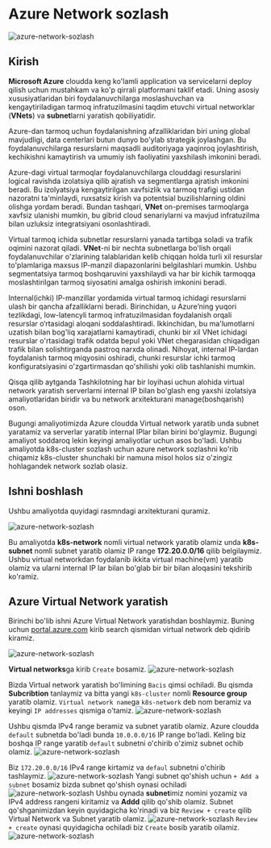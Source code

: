 
# Azure Network sozlash

![azure-network-sozlash](/images/tutorials/cloud/azure-network/banner.png)

## Kirish

**Microsoft Azure** cloudda keng ko'lamli application va servicelarni deploy qilish uchun mustahkam va ko'p qirrali platformani taklif etadi. Uning asosiy xususiyatlaridan biri foydalanuvchilarga moslashuvchan va kengaytiriladigan tarmoq infratuzilmasini taqdim etuvchi virtual networklar (**VNets**) va **subnet**larni yaratish qobiliyatidir.

Azure-dan tarmoq uchun foydalanishning afzalliklaridan biri uning global mavjudligi, data centerlari butun dunyo bo'ylab strategik joylashgan. Bu foydalanuvchilarga resurslarni maqsadli auditoriyaga yaqinroq joylashtirish, kechikishni kamaytirish va umumiy ish faoliyatini yaxshilash imkonini beradi.

Azure-dagi virtual tarmoqlar foydalanuvchilarga clouddagi resurslarini logical ravishda izolatsiya qilib ajratish va segmentlarga ajratish imkonini beradi. Bu izolyatsiya kengaytirilgan xavfsizlik va tarmoq trafigi ustidan nazoratni ta'minlaydi, ruxsatsiz kirish va potentsial buzilishlarning oldini olishga yordam beradi. Bundan tashqari, **VNet** on-premises tarmoqlarga xavfsiz ulanishi mumkin, bu gibrid cloud senariylarni va mavjud infratuzilma bilan uzluksiz integratsiyani osonlashtiradi.

Virtual tarmoq ichida subnetlar resurslarni yanada tartibga soladi va trafik oqimini nazorat qiladi. **VNet**-ni bir nechta subnetlarga bo'lish orqali foydalanuvchilar o'zlarining talablaridan kelib chiqqan holda turli xil resurslar to'plamlariga maxsus IP-manzil diapazonlarini belgilashlari mumkin. Ushbu segmentatsiya tarmoq boshqaruvini yaxshilaydi va har bir kichik tarmoqqa moslashtirilgan tarmoq siyosatini amalga oshirish imkonini beradi.

Internal(ichki) IP-manzillar yordamida virtual tarmoq ichidagi resurslarni ulash bir qancha afzalliklarni beradi. Birinchidan, u Azure’ning yuqori tezlikdagi, low-latencyli tarmoq infratuzilmasidan foydalanish orqali resurslar o‘rtasidagi aloqani soddalashtiradi. Ikkinchidan, bu ma'lumotlarni uzatish bilan bog'liq xarajatlarni kamaytiradi, chunki bir xil VNet ichidagi resurslar o'rtasidagi trafik odatda bepul yoki VNet chegarasidan chiqadigan trafik bilan solishtirganda pastroq narxda olinadi. Nihoyat, internal IP-lardan foydalanish tarmoq miqyosini oshiradi, chunki resurslar ichki tarmoq konfiguratsiyasini o'zgartirmasdan qo'shilishi yoki olib tashlanishi mumkin.

Qisqa qilib aytganda Tashkilotning har bir loyihasi uchun alohida virtual network yaratish serverlarni internal IP bilan bo'glash eng yaxshi izolatsiya amaliyotlaridan biridir va bu network arxitekturani manage(boshqarish) oson.

Bugungi amaliyotimizda Azure cloudda Virtual network yaratib unda subnet yaratamiz va serverlar yaratib internal IPlar bilan birini bo'glaymiz. Bugungi amaliyot soddaroq lekin keyingi amaliyotlar uchun asos bo'ladi. Ushbu amaliyotda k8s-cluster sozlash uchun azure network sozlashni ko'rib chiqamiz k8s-cluster shunchaki bir namuna misol holos siz o'zingiz hohlagandek network sozlab olasiz.


## Ishni boshlash

Ushbu amaliyotda quyidagi rasmndagi arxitekturani quramiz.

![azure-network-sozlash](/images/tutorials/cloud/azure-network/architecture.png)

Bu amaliyotda **k8s-network** nomli virtual network yaratib olamiz unda **k8s-subnet** nomli subnet yaratib olamiz IP range **172.20.0.0/16** qilib belgilaymiz. Ushbu virtual networkdan foydalanib ikkita virtual machine(vm) yaratib olamiz va ularni internal IP lar bilan bo'glab bir bir bilan aloqasini tekshirib ko'ramiz. 

## Azure Virtual Network yaratish

Birinchi bo'lib ishni Azure Virtual Network yaratishdan boshlaymiz. Buning uchun [portal.azure.com](https://portal.azure.com/#home) kirib search qismidan virtual network deb qidirib kiramiz.

![azure-network-sozlash](/images/tutorials/cloud/azure-network/azure1.png)

**Virtual networks**ga kirib `Create` bosamiz.
![azure-network-sozlash](/images/tutorials/cloud/azure-network/azure2.png)

Bizda Virtual network yaratish bo'limining `Bacis` qimsi ochiladi. Bu qismda **Subcribtion** tanlaymiz va bitta yangi `k8s-cluster` nomli **Resource group** yaratib olamiz. `Virtual network name`ga `k8s-network` deb nom beramiz va keyingi `IP addresses` qismiga o'tamiz.
![azure-network-sozlash](/images/tutorials/cloud/azure-network/azure3.png)

Ushbu qismda IPv4 range beramiz va subnet yaratib olamiz. Azure cloudda `default` subnetda bo'ladi bunda `10.0.0.0/16` IP range bo'ladi. Keling biz boshqa IP range yaratib `default` subnetni o'chirib o'zimiz subnet ochib olamiz.
![azure-network-sozlash](/images/tutorials/cloud/azure-network/azure4.png)

Biz `172.20.0.0/16` IPv4 range kirtamiz va `defaul` subnetni o'chirib tashlaymiz. 
![azure-network-sozlash](/images/tutorials/cloud/azure-network/azure5.png)
Yangi subnet qo'shish uchun `+ Add a subnet` bosamiz bizda subnet qo'shish oynasi ochiladi
![azure-network-sozlash](/images/tutorials/cloud/azure-network/azure6.png)
Ushbu oynada **subnet**imiz nomini yozamiz va IPv4 address rangeni kiritamiz va **Addd** qilib qo'shib olamiz.
Subnet qo'shganimizdan keyin quyidagicha ko'rinadi va biz `Review + create` qilib Virtual Network va Subnet yaratib olamiz.
![azure-network-sozlash](/images/tutorials/cloud/azure-network/azure7.png)
`Review + create` oynasi quyidagicha ochiladi biz `Create` bosib yaratib oilamiz.
![azure-network-sozlash](/images/tutorials/cloud/azure-network/azure8.png)
